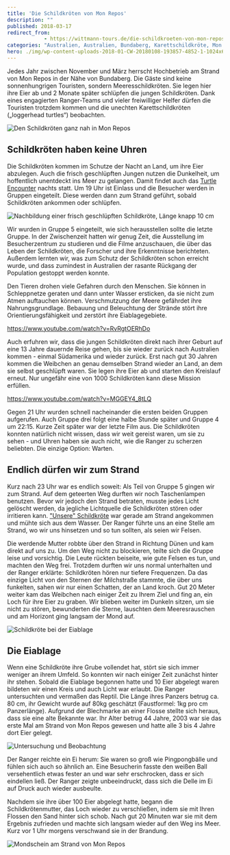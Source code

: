 ```yaml
---
title: 'Die Schildkröten von Mon Repos'
description: ""
published: 2018-03-17
redirect_from: 
            - https://wittmann-tours.de/die-schildkroeten-von-mon-repos/
categories: "Australien, Australien, Bundaberg, Karettschildkröte, Mon Repos, Schildkröte, Schildkröten, Tiere, Turtle Encounter, Umwelt, Wildlife"
hero: ./img/wp-content-uploads-2018-01-CW-20180108-193857-4852-1-1024x683.jpg
---
```

Jedes Jahr zwischen November und März herrscht Hochbetrieb am Strand von Mon Repos in der Nähe von Bundaberg. Die Gäste sind keine sonnenhungrigen Touristen, sondern Meeresschildkröten. Sie legen hier ihre Eier ab und 2 Monate später schlüpfen die jungen Schildkröten. Dank eines engagierten Ranger-Teams und vieler freiwilliger Helfer dürfen die Touristen trotzdem kommen und die unechten Karettschildkröten („loggerhead turtles“) beobachten.

![Den Schildkröten ganz nah in Mon Repos](./img/wp-content-uploads-2018-01-CW-20180108-193857-4852-1-1024x683.jpg)

<!--more-->

## Schildkröten haben keine Uhren

Die Schildkröten kommen im Schutze der Nacht an Land, um ihre Eier abzulegen. Auch die frisch geschlüpften Jungen nutzen die Dunkelheit, um hoffentlich unentdeckt ins Meer zu gelangen. Damit findet auch das [Turtle Encounter](https://www.npsr.qld.gov.au/parks/mon-repos/turtle-centre.html#mon_repos_turtle_encounters) nachts statt. Um 19 Uhr ist Einlass und die Besucher werden in Gruppen eingeteilt. Diese werden dann zum Strand geführt, sobald Schildkröten ankommen oder schlüpfen.

![Nachbildung einer frisch geschlüpften Schildkröte, Länge knapp 10 cm](./img/wp-content-uploads-2018-01-CW-20180108-204650-3751-1-1024x683.jpg)

Wir wurden in Gruppe 5 eingeteilt, wie sich herausstellen sollte die letzte Gruppe. In der Zwischenzeit hatten wir genug Zeit, die Ausstellung im Besucherzentrum zu studieren und die Filme anzuschauen, die über das Leben der Schildkröten, die Forscher und ihre Erkenntnisse berichteten. Außerdem lernten wir, was zum Schutz der Schildkröten schon erreicht wurde, und dass zumindest in Australien der rasante Rückgang der Population gestoppt werden konnte.

Den Tieren drohen viele Gefahren durch den Menschen. Sie können in Schleppnetze geraten und dann unter Wasser ersticken, da sie nicht zum Atmen auftauchen können. Verschmutzung der Meere gefährdet ihre Nahrungsgrundlage. Bebauung und Beleuchtung der Strände stört ihre Orientierungsfähigkeit und zerstört ihre Eiablagegebiete.

https://www.youtube.com/watch?v=RvRgtOERhDo

Auch erfuhren wir, dass die jungen Schildkröten direkt nach ihrer Geburt auf eine 13 Jahre dauernde Reise gehen, bis sie wieder zurück nach Australien kommen - einmal Südamerika und wieder zurück. Erst nach gut 30 Jahren kommen die Weibchen an genau demselben Strand wieder an Land, an dem sie selbst geschlüpft waren. Sie legen ihre Eier ab und starten den Kreislauf erneut. Nur ungefähr eine von 1000 Schildkröten kann diese Mission erfüllen.

https://www.youtube.com/watch?v=MGGEY4_8tLQ

Gegen 21 Uhr wurden schnell nacheinander die ersten beiden Gruppen aufgerufen. Auch Gruppe drei folgt eine halbe Stunde später und Gruppe 4 um 22:15. Kurze Zeit später war der letzte Film aus. Die Schildkröten konnten natürlich nicht wissen, dass wir weit gereist waren, um sie zu sehen - und Uhren haben sie auch nicht, wie die Ranger zu scherzen beliebten. Die einzige Option: Warten.

## Endlich dürfen wir zum Strand

Kurz nach 23 Uhr war es endlich soweit: Als Teil von Gruppe 5 gingen wir zum Strand. Auf dem geteerten Weg durften wir noch Taschenlampen benutzen. Bevor wir jedoch den Strand betraten, musste jedes Licht gelöscht werden, da jegliche Lichtquelle die Schildkröten stören oder irritieren kann. ["Unsere" Schildkröte](https://de.wikipedia.org/wiki/Unechte_Karettschildkr%C3%B6te) war gerade am Strand angekommen und mühte sich aus dem Wasser. Der Ranger führte uns an eine Stelle am Strand, wo wir uns hinsetzen und so tun sollten, als seien wir Felsen.

Die werdende Mutter robbte über den Strand in Richtung Dünen und kam direkt auf uns zu. Um den Weg nicht zu blockieren, teilte sich die Gruppe leise und vorsichtig. Die Leute rückten beiseite, wie gute Felsen es tun, und machten den Weg frei. Trotzdem durften wir uns normal unterhalten und der Ranger erklärte: Schildkröten hören nur tiefere Frequenzen. Da das einzige Licht von den Sternen der Milchstraße stammte, die über uns funkelten, sahen wir nur einen Schatten, der an Land kroch. Gut 20 Meter weiter kam das Weibchen nach einiger Zeit zu Ihrem Ziel und fing an, ein Loch für ihre Eier zu graben. Wir blieben weiter im Dunkeln sitzen, um sie nicht zu stören, bewunderten die Sterne, lauschten dem Meeresrauschen und am Horizont ging langsam der Mond auf.

![Schildkröte bei der Eiablage](./img/wp-content-uploads-2018-01-CW-20180108-235757-4861-1-1024x683.jpg)

## Die Eiablage

Wenn eine Schildkröte ihre Grube vollendet hat, stört sie sich immer weniger an ihrem Umfeld. So konnten wir nach einiger Zeit zunächst hinter ihr stehen. Sobald die Eiablage begonnen hatte und 10 Eier abgelegt waren bildeten wir einen Kreis und auch Licht war erlaubt. Die Ranger untersuchten und vermaßen das Reptil. Die Länge ihres Panzers betrug ca. 80 cm, ihr Gewicht wurde auf 80kg geschätzt (Faustformel: 1kg pro cm Panzerlänge). Aufgrund der Blechmarke an einer Flosse stellte sich heraus, dass sie eine alte Bekannte war. Ihr Alter betrug 44 Jahre, 2003 war sie das erste Mal am Strand von Mon Repos gewesen und hatte alle 3 bis 4 Jahre dort Eier gelegt.

![Untersuchung und Beobachtung](./img/wp-content-uploads-2018-01-CW-20180109-000939-4865-1-1024x683.jpg)

Der Ranger reichte ein Ei herum: Sie waren so groß wie Pingpongbälle und fühlen sich auch so ähnlich an. Eine Besucherin fasste den weißen Ball versehentlich etwas fester an und war sehr erschrocken, dass er sich eindellen ließ. Der Ranger zeigte unbeeindruckt, dass sich die Delle im Ei auf Druck auch wieder ausbeulte.

Nachdem sie ihre über 100 Eier abgelegt hatte, begann die Schildkrötenmutter, das Loch wieder zu verschließen, indem sie mit Ihren Flossen den Sand hinter sich schob. Nach gut 20 Minuten war sie mit dem Ergebnis zufrieden und machte sich langsam wieder auf den Weg ins Meer. Kurz vor 1 Uhr morgens verschwand sie in der Brandung.

![Mondschein am Strand von Mon Repos](http://wittmann-tours.de/wp-content/uploads/2018/01/CW-20180109-004004-4880-1-1024x683.jpg)
